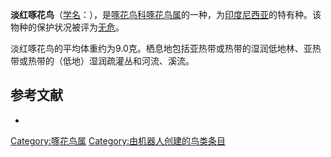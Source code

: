 {{Speciesbox
| name = 淡红啄花鸟
| image = 
| status = LC | status_system = IUCN3.1
| genus = Dicaeum
| species = erythrothorax
| authority = [[勒内-普里梅韦勒·莱松|Lesson]], 1828
| range_map= 
}}

'''淡红啄花鸟'''（[[学名|学名]]：{{lang|la|''Dicaeum erythrothorax''}}），是[[啄花鸟科|啄花鸟科]][[啄花鸟属|啄花鸟属]]的一种，为[[印度尼西亚|印度尼西亚]]的特有种。该物种的保护状况被评为[[无危|无危]]。

淡红啄花鸟的平均体重约为9.0克。栖息地包括亚热带或热带的湿润低地林、亚热带或热带的（低地）湿润疏灌丛和河流、溪流。

== 参考文献 ==
*{{cite web|url=http://www.birdlife.org/datazone/speciesfactsheet.php?id=8212&m=0|title=Dicaeum erythrothorax|publisher=[[国际鸟盟|BirdLife.org]]|accessdate=2011-06-27|archive-date=2016-03-05|archive-url=https://web.archive.org/web/20160305020045/http://www.birdlife.org/datazone/speciesfactsheet.php?id=8212&m=0|dead-url=no}}
{{Taxonbar|from=Q10755125}}

[[Category:啄花鸟属|Category:啄花鸟属]]
[[Category:由机器人创建的鸟类条目|Category:由机器人创建的鸟类条目]]